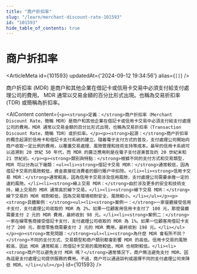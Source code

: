 ```yaml
---
title: "商户折扣率"
slug: "/learn/merchant-discount-rate-101593"
id: "101593"
hide_table_of_contents: true
---
```



# 商户折扣率

<ArticleMeta id={101593} updatedAt={'2024-09-12 19:34:56'} alias={`[]`} />
<div className='border-solid border-b border-t-0 my-4 border-[var(--ifm-color-gray-300)]' />

商户折扣率 (MDR) 是商户和其他企業在借記卡或信用卡交易中必須支付給支付處理公司的費用。 MDR 通常以交易金額的百分比形式出現。也稱為交易折扣率 (TDR) 或簡稱為折扣率。

<AIContent content={`<p><strong>定義：</strong>商户折扣率（Merchant Discount Rate，簡稱 MDR）是商户和其他企業在借記卡或信用卡交易中必須支付給支付處理公司的費用。MDR 通常以交易金額的百分比形式出現，也稱為交易折扣率（Transaction Discount Rate，簡稱 TDR）或折扣率。</p><p><strong>起源：</strong>商户折扣率的概念起源於信用卡和借記卡支付系統的建立。隨着電子支付方式的普及，支付處理公司開始向商户收取一定比例的費用，以覆蓋交易處理、風險管理和技術支持等成本。最早的信用卡系統可以追溯到 20 世紀 50 年代，而 MDR 的廣泛應用則是在電子支付逐漸普及的 20 世紀末和 21 世紀初。</p><p><strong>類別與特點：</strong>根據不同的支付方式和交易類型，MDR 可以分為以下幾類：<ul><li><strong>借記卡交易 MDR：</strong>通常較低，因為借記卡交易的風險較低，資金直接從消費者的銀行賬户中扣除。</li><li><strong>信用卡交易 MDR：</strong>通常較高，因為信用卡交易涉及信用風險，支付處理公司需要承擔一定的違約風險。</li><li><strong>線上交易 MDR：</strong>由於涉及更多的安全和技術支持，線上交易的 MDR 通常高於線下交易。</li><li><strong>線下交易 MDR：</strong>線下交易的 MDR 相對較低，因為交易環境相對安全，風險較小。</li></ul></p><p><strong>具體案例：</strong><ul><li><strong>案例一：</strong>一家餐廳接受信用卡支付，支付處理公司收取的 MDR 為 2%。如果一位顧客用信用卡支付了 100 元，那麼餐廳需要支付 2 元的 MDR 費用，最終收到 98 元。</li><li><strong>案例二：</strong>一家在線零售商接受借記卡支付，支付處理公司收取的 MDR 為 1%。如果一位顧客用借記卡支付了 200 元，那麼零售商需要支付 2 元的 MDR 費用，最終收到 198 元。</li></ul></p><p><strong>常見問題：</strong><ul><li><strong>為什麼 MDR 會有所不同？</strong>不同的支付方式、交易類型和商户類別都會影響 MDR 的高低。信用卡交易的風險較高，因此 MDR 通常較高；而借記卡交易的風險較低，MDR 也相對較低。</li><li><strong>商户可以避免支付 MDR 嗎？</strong>通常情況下，商户無法避免支付 MDR，因為這是支付處理公司提供服務的費用。不過，商户可以通過談判或選擇不同的支付處理公司來降低 MDR。</li></ul></p>`} id={101593} />
